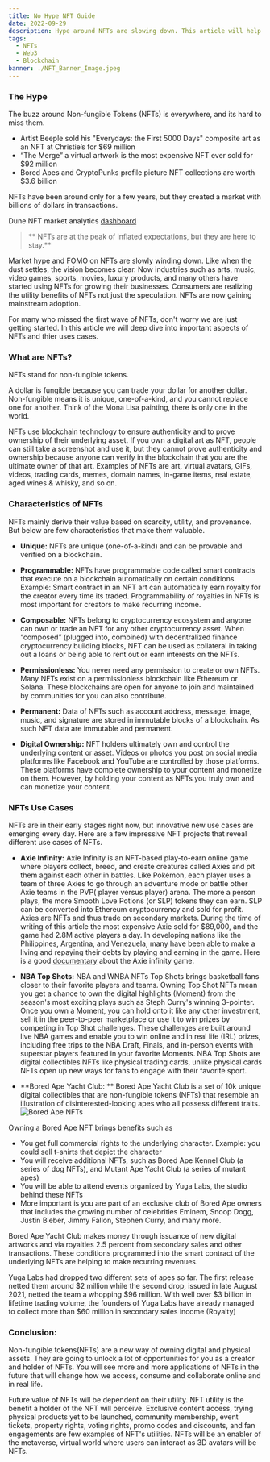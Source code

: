 ```yaml
---
title: No Hype NFT Guide
date: 2022-09-29
description: Hype around NFTs are slowing down. This article will help you deep dive into NFTs, their properties, and use cases.
tags:
  - NFTs
  - Web3 
  - Blockchain
banner: ./NFT_Banner_Image.jpeg
---
```

### The Hype

The buzz around Non-fungible Tokens (NFTs) is everywhere, and its hard to miss them.

- Artist Beeple sold his "Everydays: the First 5000 Days" composite art as an NFT at Christie’s for $69 million
- “The Merge” a virtual artwork is the most expensive NFT ever sold for $92 million
- Bored Apes and CryptoPunks profile picture NFT collections are worth $3.6 billion

NFTs have been around only for a few years, but they created a market with billions of dollars in transactions.


Dune NFT market analytics [dashboard](https://dune.com/hildobby/NFTs "dashboard")

>  ** NFTs are at the peak of inflated expectations, but they are here to stay.** 

Market hype and FOMO on NFTs are slowly winding down. Like when the dust settles, the vision becomes clear. Now industries such as arts, music, video games, sports, movies, luxury products, and many others have started using NFTs for growing their businesses. Consumers are realizing the utility benefits of NFTs not just the speculation. NFTs are now gaining mainstream adoption.

For many who missed the first wave of NFTs, don't worry we are just getting started. In this article we will deep dive into important aspects of NFTs and thier uses cases. 

### What are NFTs?

NFTs stand for non-fungible tokens. 

A dollar is fungible because you can trade your dollar for another dollar. Non-fungible means it is unique, one-of-a-kind, and you cannot replace one for another. Think of the Mona Lisa painting, there is only one in the world.

NFTs use blockchain technology to ensure authenticity and to prove ownership of their underlying asset. If you own a digital art as NFT, people can still take a screenshot and use it, but they cannot prove authenticity and ownership because anyone can verify in the blockchain that you are the ultimate owner of that art. Examples of NFTs are art, virtual avatars, GIFs, videos, trading cards, memes, domain names, in-game items, real estate, aged wines & whisky, and so on.

### Characteristics of NFTs

NFTs mainly derive their value based on scarcity, utility, and provenance. But below are few characteristics that make them valuable.

- **Unique:** NFTs are unique (one-of-a-kind) and can be provable and verified on a blockchain.

- **Programmable:** NFTs have programmable code called smart contracts that execute on a blockchain automatically on certain conditions. Example: Smart contract in an NFT art can automatically earn royalty for the creator every time its traded. Programmability of royalties in NFTs is most important for creators to make recurring income.

- **Composable:** NFTs belong to cryptocurrency ecosystem and anyone can own or trade an NFT for any other cryptocurrency asset. When “composed” (plugged into, combined) with decentralized finance cryptocurrency building blocks, NFT can be used as collateral in taking out a loans or being able to rent out or earn interests on the NFTs.

- **Permissionless:** You never need any permission to create or own NFTs. Many NFTs exist on a permissionless blockchain like Ethereum or Solana. These blockchains are open for anyone to join and maintained by communities for you can also contribute.

- **Permanent:** Data of NFTs such as account address, message, image, music, and signature are stored in immutable blocks of a blockchain. As such NFT data are immutable and permanent.

- **Digital Ownership:** NFT holders ultimately own and control the underlying content or asset. Videos or photos you post on social media platforms like Facebook and YouTube are controlled by those platforms. These platforms have complete ownership to your content and monetize on them. However, by holding your content as NFTs you truly own and can monetize your content.

### NFTs Use Cases

NFTs are in their early stages right now, but innovative new use cases are emerging every day. Here are a few impressive NFT projects that reveal different use cases of NFTs.

- **Axie Infinity:** Axie Infinity is an NFT-based play-to-earn online game where players collect, breed, and create creatures called Axies and pit them against each other in battles. Like Pokémon, each player uses a team of three Axies to go through an adventure mode or battle other Axie teams in the PVP( player versus player) arena. The more a person plays, the more Smooth Love Potions (or SLP) tokens they can earn. SLP can be converted into Ethereum cryptocurrency and sold for profit. Axies are NFTs and thus trade on secondary markets. During the time of writing of this article the most expensive Axie sold for $89,000, and the game had 2.8M active players a day. In developing nations like the Philippines, Argentina, and Venezuela, many have been able to make a living and repaying their debts by playing and earning in the game. Here is a good <a href="https://www.youtube.com/watch?v=Yo-BrASMHU4" target="_blank">documentary</a> about the Axie infinity game.

- **NBA Top Shots:** NBA and WNBA NFTs Top Shots brings basketball fans closer to their favorite players and teams. Owning Top Shot NFTs mean you get a chance to own the digital highlights (Moment) from the season's most exciting plays such as Steph Curry's winning 3-pointer. Once you own a Moment, you can hold onto it like any other investment, sell it in the peer-to-peer marketplace or use it to win prizes by competing in Top Shot challenges. These challenges are built around live NBA games and enable you to win online and in real life (IRL) prizes, including free trips to the NBA Draft, Finals, and in-person events with superstar players featured in your favorite Moments. NBA Top Shots are digital collectibles NFTs like physical trading cards, unlike physical cards NFTs open up new ways for fans to engage with their favorite sport.

- **Bored Ape Yacht Club: ** Bored Ape Yacht Club is a set of 10k unique digital collectibles that are non-fungible tokens (NFTs) that resemble an illustration of disinterested-looking apes who all possess different traits.
![Bored Ape NFTs](./bored_ape_yacht_club.png)

Owning a Bored Ape NFT brings benefits such as

- You get full commercial rights to the underlying character. Example: you could sell t-shirts that depict the character
- You will receive additional NFTs, such as Bored Ape Kennel Club (a series of dog NFTs), and Mutant Ape Yacht Club (a series of mutant apes)
- You will be able to attend events organized by Yuga Labs, the studio behind these NFTs
- More important is you are part of an exclusive club of Bored Ape owners that includes the growing number of celebrities Eminem, Snoop Dogg, Justin Bieber, Jimmy Fallon, Stephen Curry, and many more.

Bored Ape Yacht Club makes money through issuance of new digital artworks and via royalties 2.5 percent from secondary sales and other transactions. These conditions programmed into the smart contract of the underlying NFTs are helping to make recurring revenues.

Yuga Labs had dropped two different sets of apes so far. The first release netted them around $2 million while the second drop, issued in late August 2021, netted the team a whopping $96 million. With well over $3 billion in lifetime trading volume, the founders of Yuga Labs have already managed to collect more than $60 million in secondary sales income (Royalty)

### Conclusion:

Non-fungible tokens(NFTs) are a new way of owning digital and physical assets. They are going to unlock a lot of opportunities for you as a creator and holder of NFTs. You will see more and more applications of NFTs in the future that will change how we access, consume and collaborate online and in real life.

Future value of NFTs will be dependent on their utility. NFT utility is the benefit a holder of the NFT will perceive. Exclusive content access, trying physical products yet to be launched, community membership, event tickets, property rights, voting rights, promo codes and discounts, and fan engagements are few examples of NFT's utilities. NFTs will be an enabler of the metaverse, virtual world where users can interact as 3D avatars will be NFTs.


